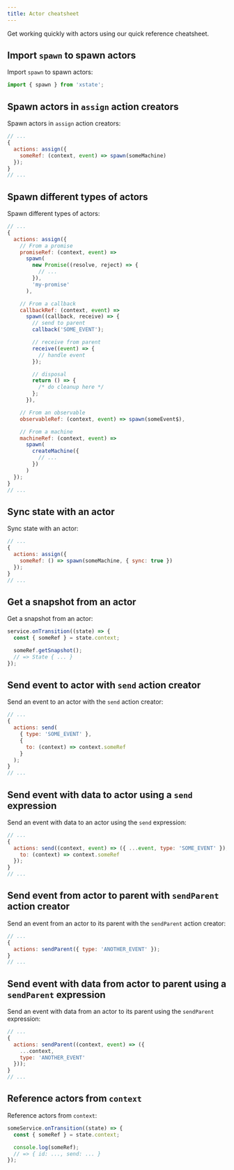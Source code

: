 ```yaml
---
title: Actor cheatsheet
---
```


Get working quickly with actors using our quick reference cheatsheet.

## Import `spawn` to spawn actors

Import `spawn` to spawn actors:

```js
import { spawn } from 'xstate';
```

## Spawn actors in `assign` action creators

Spawn actors in `assign` action creators:

```js
// ...
{
  actions: assign({
    someRef: (context, event) => spawn(someMachine)
  });
}
// ...
```

## Spawn different types of actors

Spawn different types of actors:

```js
// ...
{
  actions: assign({
    // From a promise
    promiseRef: (context, event) =>
      spawn(
        new Promise((resolve, reject) => {
          // ...
        }),
        'my-promise'
      ),

    // From a callback
    callbackRef: (context, event) =>
      spawn((callback, receive) => {
        // send to parent
        callback('SOME_EVENT');

        // receive from parent
        receive((event) => {
          // handle event
        });

        // disposal
        return () => {
          /* do cleanup here */
        };
      }),

    // From an observable
    observableRef: (context, event) => spawn(someEvent$),

    // From a machine
    machineRef: (context, event) =>
      spawn(
        createMachine({
          // ...
        })
      )
  });
}
// ...
```

## Sync state with an actor

Sync state with an actor:

```js
// ...
{
  actions: assign({
    someRef: () => spawn(someMachine, { sync: true })
  });
}
// ...
```

## Get a snapshot from an actor

Get a snapshot from an actor:

```js
service.onTransition((state) => {
  const { someRef } = state.context;

  someRef.getSnapshot();
  // => State { ... }
});
```

## Send event to actor with `send` action creator

Send an event to an actor with the `send` action creator:

```js
// ...
{
  actions: send(
    { type: 'SOME_EVENT' },
    {
      to: (context) => context.someRef
    }
  );
}
// ...
```

## Send event with data to actor using a `send` expression

Send an event with data to an actor using the `send` expression:

```js
// ...
{
  actions: send((context, event) => ({ ...event, type: 'SOME_EVENT' }), {
    to: (context) => context.someRef
  });
}
// ...
```

## Send event from actor to parent with `sendParent` action creator

Send an event from an actor to its parent with the `sendParent` action creator:

```js
// ...
{
  actions: sendParent({ type: 'ANOTHER_EVENT' });
}
// ...
```

## Send event with data from actor to parent using a `sendParent` expression

Send an event with data from an actor to its parent using the `sendParent` expression:

```js
// ...
{
  actions: sendParent((context, event) => ({
    ...context,
    type: 'ANOTHER_EVENT'
  }));
}
// ...
```

## Reference actors from `context`

Reference actors from `context`:

```js
someService.onTransition((state) => {
  const { someRef } = state.context;

  console.log(someRef);
  // => { id: ..., send: ... }
});
```